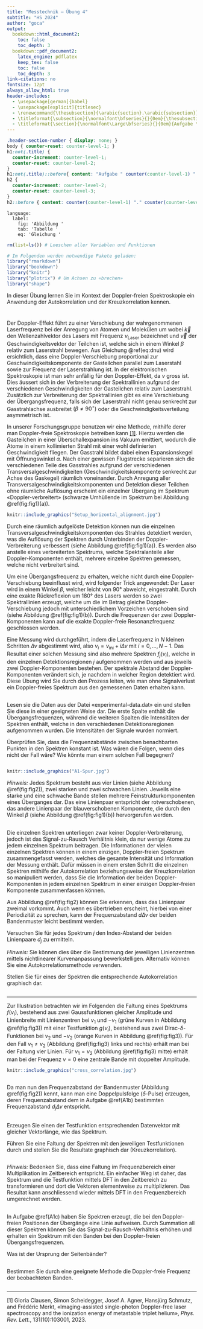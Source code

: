 ```yaml
---
title: "Messtechnik — Übung 4"
subtitle: "HS 2024"
author: "goca"
output:
  bookdown::html_document2: 
    toc: false
    toc_depth: 3
  bookdown::pdf_document2: 
    latex_engine: pdflatex
    keep_tex: false
    toc: false
    toc_depth: 3
link-citations: no
fontsize: 12pt
always_allow_html: true
header-includes:
  - \usepackage[german]{babel}
  - \usepackage[explicit]{titlesec}
  - \renewcommand{\thesubsection}{\arabic{section}.\arabic{subsection}}
  - \titleformat{\subsection}{\normalfont\bfseries}{}{0em}{\thesubsection\text{ }}
  - \titleformat{\section}{\normalfont\Large\bfseries}{}{0em}{Aufgabe \thesection:\text{ }#1}
---
```


```css
.header-section-number { display: none; }
body { counter-reset: counter-level-1; }
h1:not(.title) {
  counter-increment: counter-level-1;
  counter-reset: counter-level-2;
}
h1:not(.title)::before{ content: "Aufgabe " counter(counter-level-1) ": "; }
h2 {
  counter-increment: counter-level-2;
  counter-reset: counter-level-3;
}
h2::before { content: counter(counter-level-1) "." counter(counter-level-2) " "; }
```

```cat
language:
  label:
    fig: 'Abbildung '
    tab: 'Tabelle '
    eq: 'Gleichung '
```

```r
rm(list=ls()) # Loeschen aller Variablen und Funktionen

# Im Folgenden werden notwendige Pakete geladen:
library("rmarkdown")
library("bookdown")
library("knitr")
library("plotrix") # Um Achsen zu «brechen»
library("shape")

```

In dieser Übung lernen Sie im Kontext der Doppler-freien Spektroskopie ein Anwendung der Autokorrelation und der Kreuzkorrelation kennen. 

# {#Aufg1}

Der Doppler-Effekt führt zu einer Verschiebung der wahrgenommenen Laserfrequenz bei der Anregung von Atomen und Molekülen um
\begin{align}
\Delta \nu_\mathrm{D}=\frac{1}{2 \pi}\vec{k}_\mathrm{Laser}\cdot\vec{v}=\frac{v}{c}\nu_\mathrm{Laser}\cos \beta, (\#eq:dnu)
\end{align}
wobei $\vec{k}$ den Wellenzahlvektor des Lasers mit Frequenz $\nu_\mathrm{Laser}$ bezeichnet und $\vec{v}$ der Geschwindigkeitsvektor der Teilchen ist, welche sich in einem Winkel $\beta$ relativ zum Laserstrahl bewegen. Aus Gleichung \@ref(eq:dnu) wird ersichtlich, dass eine Doppler-Verschiebung proportional zur Geschwindigkeitskomponente der Gasteilchen parallel zum Laserstahl sowie zur Frequenz der Laserstrahlung ist. In der elektronischen Spektroskopie ist man sehr anfällig für den Doppler-Effekt, da $\nu$ gross ist. Dies äussert sich in der Verbreiterung der Spektrallinien aufgrund der verschiedenen Geschwindigkeiten der Gasteilchen relativ zum Laserstrahl. Zusätzlich zur Verbreiterung der Spektrallinien gibt es eine Verschiebung der Übergangsfrequenz, falls sich der Laserstrahl nicht genau senkrecht zur Gasstrahlachse ausbreitet $(\beta\ne90^{\circ})$ oder die Geschwindigkeitsverteilung asymmetrisch ist.

In unserer Forschungsgruppe benutzen wir eine Methode, mithilfe derer man Doppler-freie Spektroskopie betreiben kann [[1]](#Ref1). 
Hierzu werden die Gasteilchen in einer Überschallexpansion ins Vakuum emittiert, wodurch die Atome in einem kollimierten Strahl mit einer wohl definierten Geschwindigkeit fliegen. Der Gasstrahl bildet dabei einen Expansionskegel mit Öffnungswinkel $\alpha$. Nach einer gewissen Flugstrecke separieren sich die verschiedenen Teile des Gasstrahles aufgrund der verschiedenen Transversalgeschwindigkeiten (Geschwindigkeitskomponente senkrecht zur Achse des Gaskegel) räumlich voneinander. Durch Anregung aller Transversalgeschwindigkeitskomponenten und Detektion dieser Teilchen ohne räumliche Auflösung erscheint ein einzelner Übergang im Spektrum «Doppler-verbreitert» (schwarze Umhüllende im Spektrum bei Abbildung \@ref(fig:fig1)(a)).

```r
knitr::include_graphics("Setup_horizontal_alignment.jpg")
```

Durch eine räumlich aufgelöste Detektion können nun die einzelnen Transversalgeschwindigkeitskomponenten des Strahles detektiert werden, was die Auflösung der Spektren durch Unterbinden der Doppler-Verbreiterung verbessert (siehe Abbildung \@ref(fig:fig1)(a)). Es werden also anstelle eines verbreiterten Spektrums, welche Spektralanteile aller Doppler-Komponenten enthält, mehrere einzelne Spektren gemessen, welche nicht verbreitert sind.

Um eine Übergangsfrequenz zu erhalten, welche nicht durch eine Doppler-Verschiebung beeinflusst wird, wird folgender Trick angewendet: Der Laser wird in einem Winkel $\beta$, welcher leicht von 90° abweicht, eingestrahlt. Durch eine exakte Rückreflexion um 180° des Lasers werden so zwei Spektrallinien erzeugt, welche um die im Betrag gleiche Doppler-Verschiebung jedoch mit unterschiedlichem Vorzeichen verschoben sind (siehe Abbildung \@ref(fig:fig1)(b)). Durch die Frequenzen der zwei Doppler-Komponenten kann auf die exakte Doppler-freie Resonanzfrequenz geschlossen werden.

Eine Messung wird durchgeführt, indem die Laserfrequenz in $N$ kleinen Schritten $\Delta \nu$ abgestimmt wird, also $\nu_i=\nu_{\text{ini}}+i\Delta\nu$ mit $i=0,\dots,N-1$. Das Resultat einer solchen Messung sind also mehrere Spektren $f_j(\nu_i)$, welche in den einzelnen Detektionsregionen $j$ aufgenommen werden und aus jeweils zwei Doppler-Komponenten bestehen. Der spektrale Abstand der Doppler-Komponenten verändert sich, je nachdem in welcher Region detektiert wird. Diese Übung wird Sie durch den Prozess leiten, wie man ohne Signalverlust ein Doppler-freies Spektrum aus den gemessenen Daten erhalten kann.

## {#A1a}
Lesen sie die Daten aus der Datei «experimental-data.dat» ein und stellen Sie diese in einer geeigneten Weise dar. Die erste Spalte enthält die Übergangsfrequenzen, während die weiteren Spalten die Intensitäten der Spektren enthält, welche in den verschiedenen Detektionsregionen aufgenommen wurden. Die Intensitäten der Signale wurden normiert.

Überprüfen Sie, dass die Frequenzabstände zwischen benachbarten Punkten in den Spektren konstant ist. Was wären die Folgen, wenn dies nicht der Fall wäre? Wie könnte man einem solchen Fall begegnen?

```r

```

```r
knitr::include_graphics("A1-Spur.jpg")
```

*Hinweis:* Jedes Spektrum besteht aus vier Linien (siehe Abbildung \@ref(fig:fig2)), zwei starken und zwei schwachen Linien. Jeweils eine starke und eine schwache Bande stellen mehrere Feinstrukturkomponenten eines Überganges dar. Das eine Linienpaar entspricht der rotverschobenen, das andere Linienpaar der blauverschobenen Komponente, die durch den Winkel $\beta$ (siehe Abbildung \@ref(fig:fig1)(b)) hervorgerufen werden.

## {#A1b}
Die einzelnen Spektren unterliegen zwar keiner Doppler-Verbreiterung, jedoch ist das Signal-zu-Rausch Verhältnis klein, da nur wenige Atome zu jedem einzelnen Spektrum beitragen. Die Informationen der vielen einzelnen Spektren können in einem einzigen, Doppler-freien Spektrum zusammengefasst werden, welches die gesamte Intensität und Information der Messung enthält. 
Dafür müssen in einem ersten Schritt die einzelnen Spektren mithilfe der Autokorrelation beziehungsweise der Kreuzkorrelation so manipuliert werden, dass Sie die Information der beiden Doppler-Komponenten in jedem einzelnen Spektrum in einer einzigen Doppler-freien Komponente zusammenfassen können. 

Aus Abbildung \@ref(fig:fig2) können Sie erkennen, dass das Linienpaar zweimal vorkommt. Auch wenn es übertrieben erscheint, hierbei von einer Periodizität zu sprechen, kann der Frequenzabstand $d\Delta\nu$ der beiden Bandenmuster leicht bestimmt werden.

Versuchen Sie für jedes Spektrum $j$ den Index-Abstand der beiden Linienpaare $d_j$ zu ermitteln. 

*Hinweis:* Sie können dies über die Bestimmung der jeweiligen Linienzentren mittels nichtlinearer Kurvenanpassung bewerkstelligen. Alternativ können Sie eine Autokorrelationsmethode verwenden.

Stellen Sie für eines der Spektren die entsprechende Autokorrelation graphisch dar.

```r

```

<hr>

Zur Illustration betrachten wir im Folgenden die Faltung eines Spektrums $f(\nu_i)$, bestehend aus zwei Gaussfunktionen gleicher Amplitude und Linienbreite mit Linienzentren bei $\nu_1$ und $-\nu_1$ (grüne Kurven in Abbildung \@ref(fig:fig3)) mit einer Testfunktion $g(\nu_i)$, bestehend aus zwei Dirac-$\delta$-Funktionen bei $\nu_2$ und $-\nu_2$ (orange Kurven in Abbildung \@ref(fig:fig3)). Für den Fall $\nu_1\ne\nu_2$ (Abbildung \@ref(fig:fig3) links und rechts) erhält man bei der Faltung vier Linien. Für $\nu_1=\nu_2$ (Abbildung \@ref(fig:fig3) mitte) erhält man bei der Frequenz $\nu=0$ eine zentrale Bande mit doppelter Amplitude.

```r
knitr::include_graphics("cross_correlation.jpg")
```

```r

```


Da man nun den Frequenzabstand der Bandenmuster (Abbildung \@ref(fig:fig2)) kennt, kann man eine Doppelpulsfolge ($\delta$-Pulse) erzeugen, deren Frequenzabstand dem in Aufgabe \@ref(A1b) bestimmten Frequenzabstand $d_j\Delta\nu$ entspricht.

## {#A1c}

Erzeugen Sie einen der Testfunktion entsprechenden Datenvektor mit gleicher Vektorlänge, wie das Spektrum.

Führen Sie eine Faltung der Spektren mit den jeweiligen Testfunktionen durch und stellen Sie die Resultate graphisch dar (Kreuzkorrelation).

```r

```

*Hinweis:* Bedenken Sie, dass eine Faltung im Frequenzbereich einer Multiplikation im Zeitbereich entspricht. Ein einfacher Weg ist daher, das Spektrum und die Testfunktion mittels DFT in den Zeitbereich zu transformieren und dort die Vektoren elementweise zu multiplizieren. Das Resultat kann anschliessend wieder mittels DFT in den Frequenzbereich umgerechnet werden.

## {#A1d}
In Aufgabe \@ref(A1c) haben Sie Spektren erzeugt, die bei den Doppler-freien Positionen der Übergänge eine Linie aufweisen. Durch Summation all dieser Spektren können Sie das Signal-zu-Rausch-Verhältnis erhöhen und erhalten ein Spektrum mit den Banden bei den Doppler-freien Übergangsfrequenzen.

Was ist der Ursprung der Seitenbänder?

## {#A1e}
Bestimmen Sie durch eine geeignete Methode die Doppler-freie Frequenz der beobachteten Banden.

```r

```

---

<a id="Ref1">[1]</a> Gloria Clausen, Simon Scheidegger, Josef A. Agner, Hansjürg Schmutz, and Frédéric Merkt, «Imaging-assisted single-photon Doppler-free laser spectroscopy and the ionization energy of metastable triplet helium», *Phys. Rev. Lett.*, 131(10):103001, 2023.
